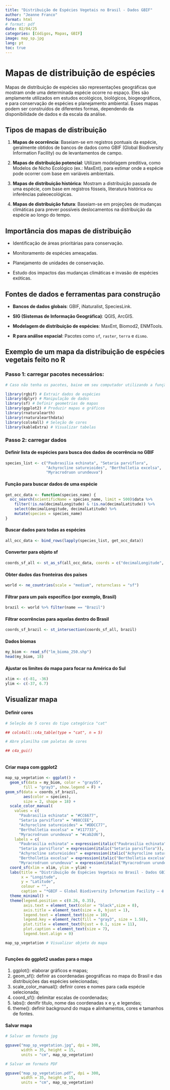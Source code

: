 ---
title: "Distribuição de Espécies Vegetais no Brasil - Dados GBIF"
author: "Jeanne Franco"
format: html 
# format: pdf
date: 02/04/25
categories: [Códigos, Mapas, GBIF]
image: map_sp.jpg 
lang: pt
toc: true
---

# Mapas de distribuição de espécies

Mapas de distribuição de espécies são representações geográficas que mostram onde uma determinada espécie ocorre no espaço. Eles são amplamente utilizados em estudos ecológicos, biológicos, biogeográficos, e para conservação de espécies e planejamento ambiental. Esses mapas podem ser construídos de diferentes formas, dependendo da disponibilidade de dados e da escala da análise.

## **Tipos de mapas de distribuição**

1.  **Mapas de ocorrência**: Baseiam-se em registros pontuais da espécie, geralmente obtidos de bancos de dados como GBIF (Global Biodiversity Information Facility) ou de levantamentos de campo.

2.  **Mapas de distribuição potencial**: Utilizam modelagem preditiva, como Modelos de Nicho Ecológico (ex.: MaxEnt), para estimar onde a espécie pode ocorrer com base em variáveis ambientais.

3.  **Mapas de distribuição histórica**: Mostram a distribuição passada de uma espécie, com base em registros fósseis, literatura histórica ou inferências paleoecológicas.

4.  **Mapas de distribuição futura**: Baseiam-se em projeções de mudanças climáticas para prever possíveis deslocamentos na distribuição da espécie ao longo do tempo.

## **Importância dos mapas de distribuição**

-   Identificação de áreas prioritárias para conservação.

-   Monitoramento de espécies ameaçadas.

-   Planejamento de unidades de conservação.

-   Estudo dos impactos das mudanças climáticas e invasão de espécies exóticas.

## **Fontes de dados e ferramentas para construção**

-   **Bancos de dados globais**: GBIF, iNaturalist, SpeciesLink.

-   **SIG (Sistemas de Informação Geográfica)**: QGIS, ArcGIS.

-   **Modelagem de distribuição de espécies**: MaxEnt, Biomod2, ENMTools.

-   **R para análise espacial**: Pacotes como `sf`, `raster`, `terra` e `dismo`.

## Exemplo de um mapa da distribuição de espécies vegetais feito no R

### Passo 1: carregar pacotes necessários:

```{r message=FALSE, warning=FALSE}

# Caso não tenha os pacotes, baixe em seu computador utilizando a função install.packages("nome_pacote")

library(rgbif) # Extrair dados de espécies
library(dplyr) # Manipulação de dados
library(sf) # Definir geometrias de mapas
library(ggplot2) # Produzir mapas e gráficos
library(rnaturalearth)
library(rnaturalearthdata)
library(cols4all) # Seleção de cores
library(kableExtra) # Visualizar tabelas
```

### Passo 2: carregar dados

#### Definir lista de espécies para busca dos dados de ocorrência no GBIF

```{r message=FALSE, warning=FALSE}

species_list <- c("Paubrasilia echinata", "Setaria parviflora", 
                  "Achyrocline satureioides", "Bertholletia excelsa", 
                  "Myracrodruon urundeuva")

```

#### Função para buscar dados de uma espécie

```{r message=FALSE, warning=FALSE}

get_occ_data <- function(species_name) {
  occ_search(scientificName = species_name, limit = 500)$data %>%
    filter(!is.na(decimalLongitude) & !is.na(decimalLatitude)) %>%
    select(decimalLongitude, decimalLatitude) %>%
    mutate(species = species_name)
}
```

#### Buscar dados para todas as espécies

```{r message=FALSE, warning=FALSE}

all_occ_data <- bind_rows(lapply(species_list, get_occ_data))

```

#### Converter para objeto sf

```{r message=FALSE, warning=FALSE}

coords_sf_all <- st_as_sf(all_occ_data, coords = c("decimalLongitude", "decimalLatitude"), crs = 4326)

```

#### Obter dados das fronteiras dos países

```{r message=FALSE, warning=FALSE}

world <- ne_countries(scale = "medium", returnclass = "sf")

```

#### Filtrar para um país específico (por exemplo, Brasil)

```{r message=FALSE, warning=FALSE}

brazil <- world %>% filter(name == "Brazil") 

```

#### Filtrar ocorrências para aquelas dentro do Brasil

```{r message=FALSE, warning=FALSE}

coords_sf_brazil <- st_intersection(coords_sf_all, brazil)

```

#### Dados biomas

```{r message=FALSE, warning=FALSE}

my_biom <- read_sf("lm_bioma_250.shp") 
head(my_biom, 18)

```

#### Ajustar os limites do mapa para focar na América do Sul

```{r message=FALSE, warning=FALSE}

xlim <- c(-81, -36)
ylim <- c(-37, 6.7)   

```

## Visualizar mapa

#### Definir cores

```{r message=FALSE, warning=FALSE}
# Seleção de 5 cores do tipo categórica "cat"

## cols4all::c4a_table(type = "cat", n = 5) 

# Abre planilha com paletas de cores

## c4a_gui() 
   
```

#### Criar mapa com ggplot2

```{r message=FALSE, warning=FALSE}

map_sp_vegetation <- ggplot() +
  geom_sf(data = my_biom, color = "gray55", 
        fill = "gray3", show.legend = F) +
geom_sf(data = coords_sf_brazil, 
        aes(color = species), 
        size = 2, shape = 18) +  
  scale_color_manual(
    values = c(
      "Paubrasilia echinata" = "#CC6677",
      "Setaria parviflora" = "#88CCEE", 
      "Achyrocline satureioides" = "#DDCC77",
      "Bertholletia excelsa" = "#117733",
      "Myracrodruon urundeuva" = "#cab2d6"),
    labels = c(
      "Paubrasilia echinata" = expression(italic("Paubrasilia echinata")),
      "Setaria parviflora" = expression(italic("Setaria parviflora")),
      "Achyrocline satureioides" = expression(italic("Achyrocline satureioides")),
      "Bertholletia excelsa" = expression(italic("Bertholletia excelsa")),
      "Myracrodruon urundeuva" = expression(italic("Myracrodruon urundeuva")))) +
  coord_sf(xlim = xlim, ylim = ylim) +
  labs(title = "Distribuição de Espécies Vegetais no Brasil - Dados GBIF*",
       x = "Longitude",
       y = "Latitude",
       colour = "",
       caption = "*GBIF – Global Biodiversity Information Facility – é uma rede internacional e uma infra-estrutura de dados financiada\n pelos governos de todo o mundo e que visa fornecer a qualquer pessoa, em qualquer lugar, acesso aberto\n a dados sobre todos os tipos de vida na Terra.") +
  theme_minimal() +
  theme(legend.position = c(0.26, 0.35),
        axis.text = element_text(color = "black",size = 8),
        axis.title = element_text(size = 8, hjust = 1),
        legend.text = element_text(size = 10),
        legend.key = element_rect(fill = "gray3", size = 1.58),
        plot.title = element_text(hjust = 0.1, size = 11),
        plot.caption = element_text(size = 7),
        legend.text.align = 0) 

map_sp_vegetation # Visualizar objeto do mapa
   
```

#### Funções do ggplot2 usadas para o mapa

1.  ggplot(): elaborar gráficos e mapas;
2.  geom_sf(): definir as coordenadas geográficas no mapa do Brasil e das distribuições das espécies selecionadas;
3.  scale_color_manual(): definir cores e nomes para cada espécie selecionada;
4.  coord_sf(): delimitar escalas de coordenadas;
5.  labs(): denifir título, nome das coordenadas x e y, e legendas;
6.  theme(): definir background do mapa e alinhamentos, cores e tamanhos de fontes.

#### Salvar mapa

```{r message=FALSE, warning=FALSE}

# Salvar em formato jpg

ggsave("map_sp_vegetation.jpg", dpi = 300,
       width = 35, height = 15, 
       units = "cm", map_sp_vegetation)

# Salvar em formato PDF

ggsave("map_sp_vegetation.pdf", dpi = 300,
       width = 35, height = 15, 
       units = "cm", map_sp_vegetation)   

```
